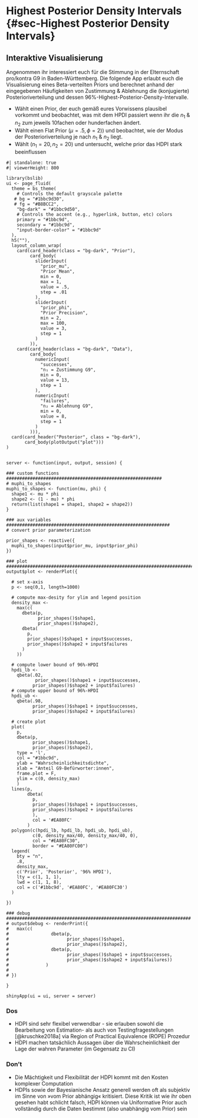 # Highest Posterior Density Intervals {#sec-Highest Posterior Density Intervals}
## Interaktive Visualisierung
Angenommen ihr interessiert euch für die Stimmung in der Elternschaft pro/kontra G9 in Baden-Württemberg. Die folgende App erlaubt euch die Visualisierung eines $\text{Beta}$-verteilten Priors und berechnet anhand der eingegebenen Häufigkeiten von Zustimmung & Ablehnung die (konjugierte) Posterioriverteilung und dessen 96%-Highest-Posterior-Density-Intervalle. 

* Wählt einen Prior, der euch gemäß eures Vorwissens plausibel vorkommt und beobachtet, was mit dem HPDI passiert wenn ihr die $n_1$ & $n_2$ zum jeweils 10fachen oder hunderfachen ändert.
* Wählt einen Flat Prior $\left(\mu = .5, \phi = 2)\right)$ und beobachtet, wie der Modus der Posterioriverteilung je nach $n_1$ & $n_2$ liegt.
* Wählt $\left(n_1 = 20, n_2 = 20\right)$ und untersucht, welche prior das HDPI stark beeinflussen

```shinylive-r
#| standalone: true
#| viewerHeight: 800

library(bslib)
ui <- page_fluid(
  theme = bs_theme(
    # Controls the default grayscale palette
   # bg = "#1bbc9d30",
   # fg = "#B8BCC2",
    "bg-dark" = "#1bbc9d50",
    # Controls the accent (e.g., hyperlink, button, etc) colors
    primary = "#1bbc9d",
    secondary = "#1bbc9d",
    "input-border-color" = "#1bbc9d"
  ),
  h5(""),
  layout_column_wrap(
    card(card_header(class = "bg-dark", "Prior"),
         card_body(
           sliderInput(
             "prior_mu",
             "Prior Mean",
             min = 0,
             max = 1,
             value = .5,
             step = .01
           ),
           sliderInput(
             "prior_phi",
             "Prior Precision",
             min = 2,
             max = 100,
             value = 3,
             step = 1
           )
         )),
    card(card_header(class = "bg-dark", "Data"),
         card_body(
           numericInput(
             "successes",
             "n₁ = Zustimmung G9",
             min = 0,
             value = 13,
             step = 1
           ),
           numericInput(
             "failures",
             "n₂ = Ablehnung G9",
             min = 0,
             value = 8,
             step = 1
           )
         ))), 
  card(card_header("Posterior", class = "bg-dark"),
       card_body(plotOutput("plot")))
)


server <- function(input, output, session) {
  
### custom functions ###########################################################
# muphi_to_shapes 
muphi_to_shapes <- function(mu, phi) {
  shape1 <- mu * phi
  shape2 <- (1 - mu) * phi
  return(list(shape1 = shape1, shape2 = shape2))
}

### aux variables ##############################################################
# convert prior parameterization

prior_shapes <- reactive({
  muphi_to_shapes(input$prior_mu, input$prior_phi)
})

### plot #######################################################################
output$plot <- renderPlot({
  
  # set x-axis
  p <- seq(0,1, length=1000)
  
  # compute max-desity for ylim and legend position
  density_max <-
    max(c(
      dbeta(p,
            prior_shapes()$shape1,
            prior_shapes()$shape2),
      dbeta(
        p,
        prior_shapes()$shape1 + input$successes,
        prior_shapes()$shape2 + input$failures
      )
    ))
  
  # compute lower bound of 96%-HPDI
  hpdi_lb <-
    qbeta(.02,
           prior_shapes()$shape1 + input$successes,
          prior_shapes()$shape2 + input$failures)
  # compute upper bound of 96%-HPDI
  hpdi_ub <-
    qbeta(.98,
          prior_shapes()$shape1 + input$successes,
          prior_shapes()$shape2 + input$failures)
  
  # create plot
  plot(
    p,
    dbeta(p,
          prior_shapes()$shape1,
          prior_shapes()$shape2),
    type = 'l',
    col = "#1bbc9d",
    ylab = "Wahrscheinlichkeitsdichte",
    xlab = "Anteil G9-Befürworter:innen",
    frame.plot = F,
    ylim = c(0, density_max)
    )
  lines(p,
        dbeta(
          p,
          prior_shapes()$shape1 + input$successes,
          prior_shapes()$shape2 + input$failures
          ),
          col = '#EA80FC'
        )
  polygon(c(hpdi_lb, hpdi_lb, hpdi_ub, hpdi_ub),
          c(0, density_max/40, density_max/40, 0),
          col = "#EA80FC30",
          border = "#EA80FC00")
  legend(
    bty = "n",
    .8,
    density_max,
    c('Prior', 'Posterior', '96% HPDI'),
    lty = c(1, 1, 1),
    lwd = c(1, 1, 8),
    col = c('#1bbc9d', '#EA80FC', '#EA80FC30')
  )

})

### debug ######################################################################
# output$debug <- renderPrint({
#   max(c(
#                dbeta(p, 
#                      prior_shapes()$shape1, 
#                      prior_shapes()$shape2),
#                dbeta(p, 
#                      prior_shapes()$shape1 + input$successes, 
#                      prior_shapes()$shape2 + input$failures))
#              )
#              
# })

}

shinyApp(ui = ui, server = server)
```

### Dos
* HDPI sind sehr flexibel verwendbar - sie erlauben sowohl die Bearbeitung von Estimation- als auch von Testingfragestellungen [@kruschke2018a] via Region of Practical Equivalence (ROPE) Prozedur
* HDPI machen tatsächlich Aussagen über die Wahrscheinlichkeit der Lage der wahren Parameter (im Gegensatz zu CI)

### Don't
* Die Mächtigkeit und Flexibilität der HDPI kommt mit den Kosten komplexer Computation
* HDPIs sowie der Bayesianische Ansatz generell werden oft als subjektiv im Sinne von  »vom Prior abhängig« kritisiert. Diese Kritik ist wie ihr oben gesehen habt schlicht falsch, HDPI können via Uniformative Prior auch vollständig durch die Daten bestimmt (also unabhängig vom Prior) sein
